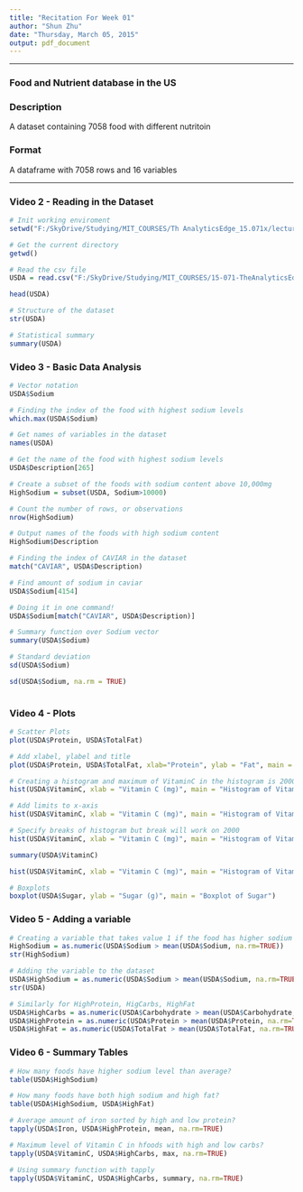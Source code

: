 ```yaml
---
title: "Recitation For Week 01"
author: "Shun Zhu"
date: "Thursday, March 05, 2015"
output: pdf_document
---
```


***
### Food and Nutrient database in the US

### Description

A dataset containing 7058 food with different nutritoin 

### Format

A dataframe with 7058 rows and 16 variables

***


### Video 2 - Reading in the Dataset


```r

# Init working enviroment
setwd("F:/SkyDrive/Studying/MIT_COURSES/Th AnalyticsEdge_15.071x/lecture/week01")

# Get the current directory
getwd()

# Read the csv file
USDA = read.csv("F:/SkyDrive/Studying/MIT_COURSES/15-071-TheAnalyticsEdge/lecture/dataset/USDA.csv")

head(USDA)

# Structure of the dataset
str(USDA)

# Statistical summary
summary(USDA)

```



### Video 3 - Basic Data Analysis

```r

# Vector notation
USDA$Sodium

# Finding the index of the food with highest sodium levels
which.max(USDA$Sodium)

# Get names of variables in the dataset
names(USDA)

# Get the name of the food with highest sodium levels
USDA$Description[265]

# Create a subset of the foods with sodium content above 10,000mg
HighSodium = subset(USDA, Sodium>10000)

# Count the number of rows, or observations
nrow(HighSodium)

# Output names of the foods with high sodium content
HighSodium$Description

# Finding the index of CAVIAR in the dataset
match("CAVIAR", USDA$Description)

# Find amount of sodium in caviar
USDA$Sodium[4154]

# Doing it in one command!
USDA$Sodium[match("CAVIAR", USDA$Description)]

# Summary function over Sodium vector
summary(USDA$Sodium)

# Standard deviation
sd(USDA$Sodium)

sd(USDA$Sodium, na.rm = TRUE)
  
```

### Video 4 - Plots

```r

# Scatter Plots
plot(USDA$Protein, USDA$TotalFat)

# Add xlabel, ylabel and title
plot(USDA$Protein, USDA$TotalFat, xlab="Protein", ylab = "Fat", main = "Protein vs Fat", col = "red")

# Creating a histogram and maximum of VitaminC in the histogram is 2000
hist(USDA$VitaminC, xlab = "Vitamin C (mg)", main = "Histogram of Vitamin C")

# Add limits to x-axis
hist(USDA$VitaminC, xlab = "Vitamin C (mg)", main = "Histogram of Vitamin C", xlim = c(0,100))

# Specify breaks of histogram but break will work on 2000 
hist(USDA$VitaminC, xlab = "Vitamin C (mg)", main = "Histogram of Vitamin C", xlim = c(0,100), breaks = 100)

summary(USDA$VitaminC)

hist(USDA$VitaminC, xlab = "Vitamin C (mg)", main = "Histogram of Vitamin C", xlim = c(0,100), breaks=2000)

# Boxplots
boxplot(USDA$Sugar, ylab = "Sugar (g)", main = "Boxplot of Sugar")

```


### Video 5 - Adding a variable

```r

# Creating a variable that takes value 1 if the food has higher sodium than average, 0 otherwise
HighSodium = as.numeric(USDA$Sodium > mean(USDA$Sodium, na.rm=TRUE))
str(HighSodium)

# Adding the variable to the dataset
USDA$HighSodium = as.numeric(USDA$Sodium > mean(USDA$Sodium, na.rm=TRUE))
str(USDA)

# Similarly for HighProtein, HigCarbs, HighFat
USDA$HighCarbs = as.numeric(USDA$Carbohydrate > mean(USDA$Carbohydrate, na.rm=TRUE))
USDA$HighProtein = as.numeric(USDA$Protein > mean(USDA$Protein, na.rm=TRUE))
USDA$HighFat = as.numeric(USDA$TotalFat > mean(USDA$TotalFat, na.rm=TRUE))

```


### Video 6 - Summary Tables

```r
# How many foods have higher sodium level than average?
table(USDA$HighSodium)

# How many foods have both high sodium and high fat?
table(USDA$HighSodium, USDA$HighFat)

# Average amount of iron sorted by high and low protein?
tapply(USDA$Iron, USDA$HighProtein, mean, na.rm=TRUE)

# Maximum level of Vitamin C in hfoods with high and low carbs?
tapply(USDA$VitaminC, USDA$HighCarbs, max, na.rm=TRUE)

# Using summary function with tapply
tapply(USDA$VitaminC, USDA$HighCarbs, summary, na.rm=TRUE)

```



